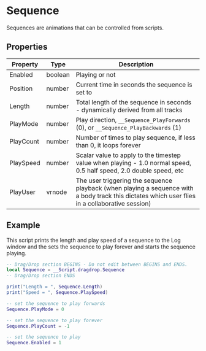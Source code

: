 # Sequence

Sequences are animations that can be controlled from scripts.

## Properties

| Property  | Type    | Description                              |
| --------- | ------- | ---------------------------------------- |
| Enabled   | boolean | Playing or not                           |
| Position  | number  | Current time in seconds the sequence is set to |
| Length    | number  | Total length of the sequence in seconds - dynamically derived from all tracks |
| PlayMode  | number  | Play direction, `__Sequence_PlayForwards` (0), or `__Sequence_PlayBackwards` (1) |
| PlayCount | number  | Number of times to play sequence, if less than 0, it loops forever |
| PlaySpeed | number  | Scalar value to apply to the timestep value when playing - 1.0 normal speed, 0.5 half speed, 2.0 double speed, etc |
| PlayUser  | vrnode  | The user triggering the sequence playback (when playing a sequence with a body track this dictates which user flies in a collaborative session) |

## Example

This script prints the length and play speed of a sequence to the Log window and the sets the sequence to play forever and starts the sequence playing.

```lua
-- Drag/Drop section BEGINS - Do not edit between BEGINS and ENDS.
local Sequence = __Script.dragdrop.Sequence
-- Drag/Drop section ENDS

print("Length = ", Sequence.Length)
print("Speed = ", Sequence.PlaySpeed)

-- set the sequence to play forwards
Sequence.PlayMode = 0

-- set the sequence to play forever
Sequence.PlayCount = -1

-- set the sequence to play
Sequence.Enabled = 1
```
